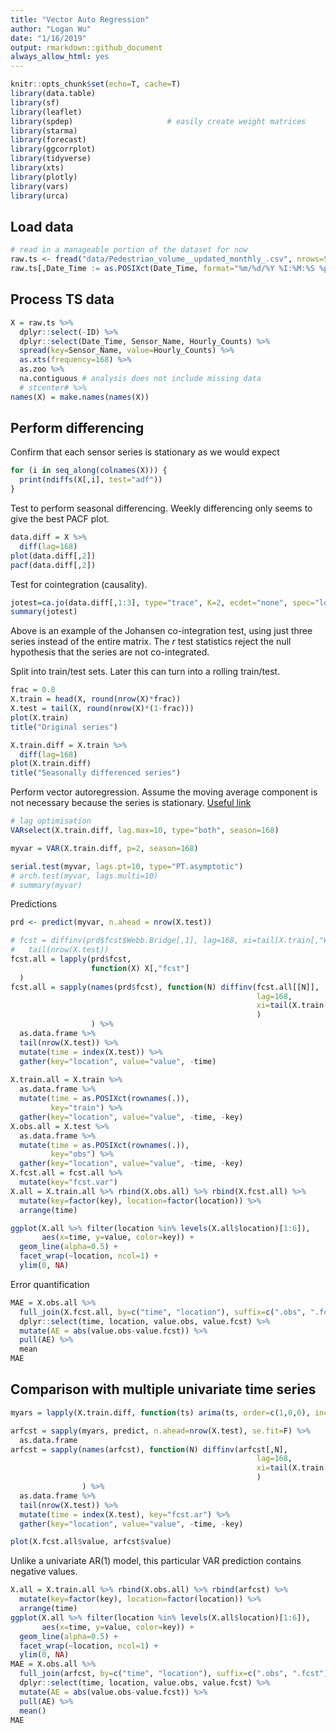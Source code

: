 ```yaml
---
title: "Vector Auto Regression"
author: "Logan Wu"
date: "1/16/2019"
output: rmarkdown::github_document
always_allow_html: yes
---
```


```r
knitr::opts_chunk$set(echo=T, cache=T)
library(data.table)
library(sf)
library(leaflet)
library(spdep)                     # easily create weight matrices
library(starma)
library(forecast)
library(ggcorrplot)
library(tidyverse)
library(xts)
library(plotly)
library(vars)
library(urca)
```

## Load data

```r
# read in a manageable portion of the dataset for now
raw.ts <- fread("data/Pedestrian_volume__updated_monthly_.csv", nrows=50000)
raw.ts[,Date_Time := as.POSIXct(Date_Time, format="%m/%d/%Y %I:%M:%S %p")]
```

## Process TS data

```r
X = raw.ts %>%
  dplyr::select(-ID) %>%
  dplyr::select(Date_Time, Sensor_Name, Hourly_Counts) %>%
  spread(key=Sensor_Name, value=Hourly_Counts) %>%
  as.xts(frequency=168) %>%
  as.zoo %>%
  na.contiguous # analysis does not include missing data
  # stcenter# %>%
names(X) = make.names(names(X))
```

## Perform differencing

Confirm that each sensor series is stationary as we would expect

```r
for (i in seq_along(colnames(X))) {
  print(ndiffs(X[,i], test="adf"))
}
```

Test to perform seasonal differencing. Weekly differencing only seems to give the best PACF plot.

```r
data.diff = X %>%
  diff(lag=168)
plot(data.diff[,2])
pacf(data.diff[,2])
```

Test for cointegration (causality).

```r
jotest=ca.jo(data.diff[,1:3], type="trace", K=2, ecdet="none", spec="longrun")
summary(jotest)
```

Above is an example of the Johansen co-integration test, using just three series instead of the entire matrix. The $r$ test statistics  reject the null hypothesis that the series are not co-integrated.

Split into train/test sets. Later this can turn into a rolling train/test.

```r
frac = 0.8
X.train = head(X, round(nrow(X)*frac))
X.test = tail(X, round(nrow(X)*(1-frac)))
plot(X.train)
title("Original series")

X.train.diff = X.train %>%
  diff(lag=168)
plot(X.train.diff)
title("Seasonally differenced series")
```

Perform vector autoregression. Assume the moving average component is not necessary because the series is stationary. [Useful link](https://stats.stackexchange.com/questions/191851/var-forecasting-methodology)

```r
# lag optimisation
VARselect(X.train.diff, lag.max=10, type="both", season=168)

myvar = VAR(X.train.diff, p=2, season=168)

serial.test(myvar, lags.pt=10, type="PT.asymptotic")
# arch.test(myvar, lags.multi=10)
# summary(myvar)
```

Predictions

```r
prd <- predict(myvar, n.ahead = nrow(X.test))
```

```r
# fcst = diffinv(prd$fcst$Webb.Bridge[,1], lag=168, xi=tail(X.train[,"Webb.Bridge"], 168)) %>%
#   tail(nrow(X.test))
fcst.all = lapply(prd$fcst,
                  function(X) X[,"fcst"]
  )
fcst.all = sapply(names(prd$fcst), function(N) diffinv(fcst.all[[N]],
                                                       lag=168,
                                                       xi=tail(X.train[,N], 168)
                                                       )
                  ) %>%
  as.data.frame %>%
  tail(nrow(X.test)) %>%
  mutate(time = index(X.test)) %>%
  gather(key="location", value="value", -time)
  
X.train.all = X.train %>%
  as.data.frame %>%
  mutate(time = as.POSIXct(rownames(.)),
         key="train") %>%
  gather(key="location", value="value", -time, -key)
X.obs.all = X.test %>%
  as.data.frame %>%
  mutate(time = as.POSIXct(rownames(.)),
         key="obs") %>%
  gather(key="location", value="value", -time, -key)
X.fcst.all = fcst.all %>%
  mutate(key="fcst.var")
X.all = X.train.all %>% rbind(X.obs.all) %>% rbind(X.fcst.all) %>%
  mutate(key=factor(key), location=factor(location)) %>%
  arrange(time)

ggplot(X.all %>% filter(location %in% levels(X.all$location)[1:6]),
       aes(x=time, y=value, color=key)) +
  geom_line(alpha=0.5) +
  facet_wrap(~location, ncol=1) +
  ylim(0, NA)
```

Error quantification

```r
MAE = X.obs.all %>%
  full_join(X.fcst.all, by=c("time", "location"), suffix=c(".obs", ".fcst")) %>%
  dplyr::select(time, location, value.obs, value.fcst) %>%
  mutate(AE = abs(value.obs-value.fcst)) %>%
  pull(AE) %>%
  mean
MAE
```

## Comparison with multiple univariate time series

```r
myars = lapply(X.train.diff, function(ts) arima(ts, order=c(1,0,0), include.mean=F))

arfcst = sapply(myars, predict, n.ahead=nrow(X.test), se.fit=F) %>%
  as.data.frame
arfcst = sapply(names(arfcst), function(N) diffinv(arfcst[,N],
                                                       lag=168,
                                                       xi=tail(X.train[,N], 168)
                                                       )
                ) %>%
  as.data.frame %>%
  tail(nrow(X.test)) %>%
  mutate(time = index(X.test), key="fcst.ar") %>%
  gather(key="location", value="value", -time, -key)

plot(X.fcst.all$value, arfcst$value)
```

Unlike a univariate AR(1) model, this particular VAR prediction contains negative values.

```r
X.all = X.train.all %>% rbind(X.obs.all) %>% rbind(arfcst) %>%
  mutate(key=factor(key), location=factor(location)) %>%
  arrange(time)
ggplot(X.all %>% filter(location %in% levels(X.all$location)[1:6]),
       aes(x=time, y=value, color=key)) +
  geom_line(alpha=0.5) +
  facet_wrap(~location, ncol=1) +
  ylim(0, NA)
MAE = X.obs.all %>%
  full_join(arfcst, by=c("time", "location"), suffix=c(".obs", ".fcst")) %>%
  dplyr::select(time, location, value.obs, value.fcst) %>%
  mutate(AE = abs(value.obs-value.fcst)) %>%
  pull(AE) %>%
  mean()
MAE
```

